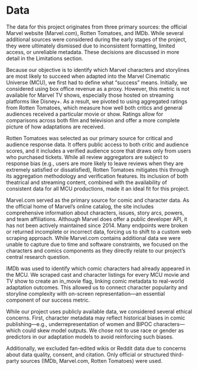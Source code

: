 # Data

The data for this project originates from three primary sources: the official Marvel website (Marvel.com), Rotten Tomatoes, and IMDb. While several additional sources were considered during the early stages of the project, they were ultimately dismissed due to inconsistent formatting, limited access, or unreliable metadata. These decisions are discussed in more detail in the Limitations section.

Because our objective is to identify which Marvel characters and storylines are most likely to succeed when adapted into the Marvel Cinematic Universe (MCU), we first had to define what “success” means. Initially, we considered using box office revenue as a proxy. However, this metric is not available for Marvel TV shows, especially those hosted on streaming platforms like Disney+. As a result, we pivoted to using aggregated ratings from Rotten Tomatoes, which measure how well both critics and general audiences received a particular movie or show. Ratings allow for comparisons across both film and television and offer a more complete picture of how adaptations are received.

Rotten Tomatoes was selected as our primary source for critical and audience response data. It offers public access to both critic and audience scores, and it includes a verified audience score that draws only from users who purchased tickets. While all review aggregators are subject to response bias (e.g., users are more likely to leave reviews when they are extremely satisfied or dissatisfied), Rotten Tomatoes mitigates this through its aggregation methodology and verification features. Its inclusion of both theatrical and streaming content, combined with the availability of consistent data for all MCU productions, made it an ideal fit for this project.

Marvel.com served as the primary source for comic and character data. As the official home of Marvel’s online catalog, the site includes comprehensive information about characters, issues, story arcs, powers, and team affiliations. Although Marvel does offer a public developer API, it has not been actively maintained since 2014. Many endpoints were broken or returned incomplete or incorrect data, forcing us to shift to a custom web scraping approach. While Marvel.com contains additional data we were unable to capture due to time and software constraints, we focused on the characters and comics components as they directly relate to our project’s central research question.

IMDb was used to identify which comic characters had already appeared in the MCU. We scraped cast and character listings for every MCU movie and TV show to create an in_movie flag, linking comic metadata to real-world adaptation outcomes. This allowed us to connect character popularity and storyline complexity with on-screen representation—an essential component of our success metric.

While our project uses publicly available data, we considered several ethical concerns. First, character metadata may reflect historical biases in comic publishing—e.g., underrepresentation of women and BIPOC characters—which could skew model outputs. We chose not to use race or gender as predictors in our adaptation models to avoid reinforcing such biases.

Additionally, we excluded fan-edited wikis or Reddit data due to concerns about data quality, consent, and citation. Only official or structured third-party sources (IMDb, Marvel.com, Rotten Tomatoes) were used.

